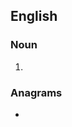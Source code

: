 {{also|-isms|ISMS}}
==English==

===Noun===
{{head|en|noun plural form}}

# {{plural of|ism|lang=en}}

===Anagrams===
* {{anagrams|en|a=imss|MSIs|Miss|Miss.|SIMS|Sims|miss|sims}}